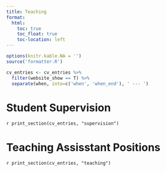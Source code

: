 ```yaml
---
title: Teaching
format:
  html:
    toc: true
    toc_float: true
    toc-location: left
---
```


```r
options(knitr.kable.NA = '')
source('formatter.R')

cv_entries <- cv_entries %>%
  filter(website_show == T) %>%
  separate(when, into=c('when', 'when_end'), ' --- ')
```



# Student Supervision

<div class="grid" style="--bs-columns: 6; --bs-gap: 0.3rem;"><div class="g-col-1"><div class="cv-line"></div></div></div>

`r print_section(cv_entries, "supervision")`


# Teaching Assisstant Positions

<div class="grid" style="--bs-columns: 6; --bs-gap: 0.3rem;"><div class="g-col-1"><div class="cv-line"></div></div></div>


`r print_section(cv_entries, "teaching")`

<!-- ## Testimonials 


"As a mentor, Caitlin has greatly enhanced my ability to conduct research. She also provided valuable resources and aimed to make sure that I understood the fundamental concepts behind all the research conducted by breaking down difficult principles into easily comprehensible statements and thoughts. Additionally, she helped me find any sources of error as the research progressed. I enjoyed researching under her guidance, and I had an overall positive experience."  

-->